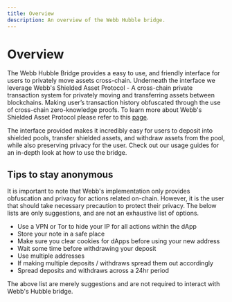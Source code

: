 ```yaml
---
title: Overview
description: An overview of the Webb Hubble bridge.
---
```



# Overview

The Webb Hubble Bridge provides a easy to use, and friendly interface for users to privately move assets cross-chain. Underneath the interface we
leverage Webb's Shielded Asset Protocol - A cross-chain private transaction system for privately moving and transferring assets between blockchains.
Making user’s transaction history obfuscated through the use of cross-chain zero-knowledge proofs. To learn more about Webb's Shielded Asset Protocol
please refer to this [page](/docs/protocols/single-asset-shielded-pool/overview/).

The interface provided makes it incredibly easy for users to deposit into shielded pools, transfer shielded assets, and withdraw assets from the pool, while also
preserving privacy for the user. Check out our usage guides for an in-depth look at how to use the bridge.

<DappsAreaBridge />

## Tips to stay anonymous

It is important to note that Webb's implementation only provides obfuscation and privacy for actions related on-chain. However, it is the user
that should take necessary precaution to protect their privacy. The below lists are only suggestions, and are not an exhaustive list of options.

- Use a VPN or Tor to hide your IP for all actions within the dApp
- Store your note in a safe place
- Make sure you clear cookies for dApps before using your new address
- Wait some time before withdrawing your deposit
- Use multiple addresses
- If making multiple deposits / withdraws spread them out accordingly
- Spread deposits and withdraws across a 24hr period

The above list are merely suggestions and are not required to interact with Webb's Hubble bridge.
